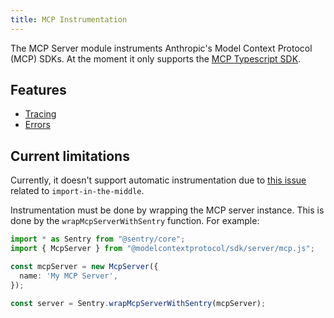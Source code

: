 ```yaml
---
title: MCP Instrumentation
---
```


The MCP Server module instruments Anthropic's Model Context Protocol (MCP) SDKs. At the moment it only supports the [MCP Typescript SDK](https://github.com/modelcontextprotocol/typescript-sdk/).

## Features

- [Tracing](./tracing)
- [Errors](./errors)

## Current limitations

Currently, it doesn't support automatic instrumentation due to [this issue](https://github.com/getsentry/sentry-javascript/issues/16052) related to `import-in-the-middle`.

Instrumentation must be done by wrapping the MCP server instance. This is done by the `wrapMcpServerWithSentry` function. For example:

```ts
import * as Sentry from "@sentry/core";
import { McpServer } from "@modelcontextprotocol/sdk/server/mcp.js";

const mcpServer = new McpServer({
  name: 'My MCP Server',
});

const server = Sentry.wrapMcpServerWithSentry(mcpServer);
```
